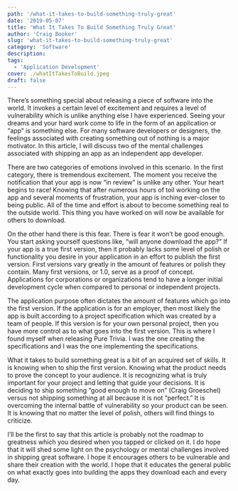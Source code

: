 ```yaml
---
path: '/what-it-takes-to-build-something-truly-great'
date: '2019-05-07'
title: 'What It Takes To Build Something Truly Great'
author: 'Craig Booker'
slug: 'what-it-takes-to-build-something-truly-great'
category: 'Software'
description:
tags:
  - 'Application Development'
cover: ./whatItTakesToBuild.jpeg
draft: false
---
```


There’s something special about releasing a piece of software into the world. It invokes a certain level of excitement and requires a level of vulnerability which is unlike anything else I have experienced. Seeing your dreams and your hard work come to life in the form of an application or “app” is something else. For many software developers or designers, the feelings associated with creating something out of nothing is a major motivator. In this article, I will discuss two of the mental challenges associated with shipping an app as an independent app developer.

There are two categories of emotions involved in this scenario. In the first category, there is tremendous excitement. The moment you receive the notification that your app is now “in review” is unlike any other. Your heart begins to race! Knowing that after numerous hours of toil working on the app and several moments of frustration, your app is inching ever-closer to being public. All of the time and effort is about to become something real to the outside world. This thing you have worked on will now be available for others to download.

On the other hand there is this fear. There is fear it won’t be good enough. You start asking yourself questions like, “will anyone download the app?” If your app is a true first version, then it probably lacks some level of polish or functionality you desire in your application in an effort to publish the first version. First versions vary greatly in the amount of features or polish they contain. Many first versions, or 1.0, serve as a proof of concept. Applications for corporations or organizations tend to have a longer initial development cycle when compared to personal or independent projects.

The application purpose often dictates the amount of features which go into the first version. If the application is for an employer, then most likely the app is built according to a project specification which was created by a team of people. If this version is for your own personal project, then you have more control as to what goes into the first version. This is where I found myself when releasing Pure Trivia. I was the one creating the specifications and I was the one implementing the specifications.

What it takes to build something great is a bit of an acquired set of skills. It is knowing when to ship the first version. Knowing what the product needs to prove the concept to your audience. It is recognizing what is truly important for your project and letting that guide your decisions. It is deciding to ship something “good enough to move on” (Craig Groeschel) versus not shipping something at all because it is not “perfect.” It is overcoming the internal battle of vulnerability so your product can be seen. It is knowing that no matter the level of polish, others will find things to criticize.

I’ll be the first to say that this article is probably not the roadmap to greatness which you desired when you tapped or clicked on it. I do hope that it will shed some light on the psychology or mental challenges involved in shipping great software. I hope it encourages others to be vulnerable and share their creation with the world. I hope that it educates the general public on what exactly goes into building the apps they download each and every day.
